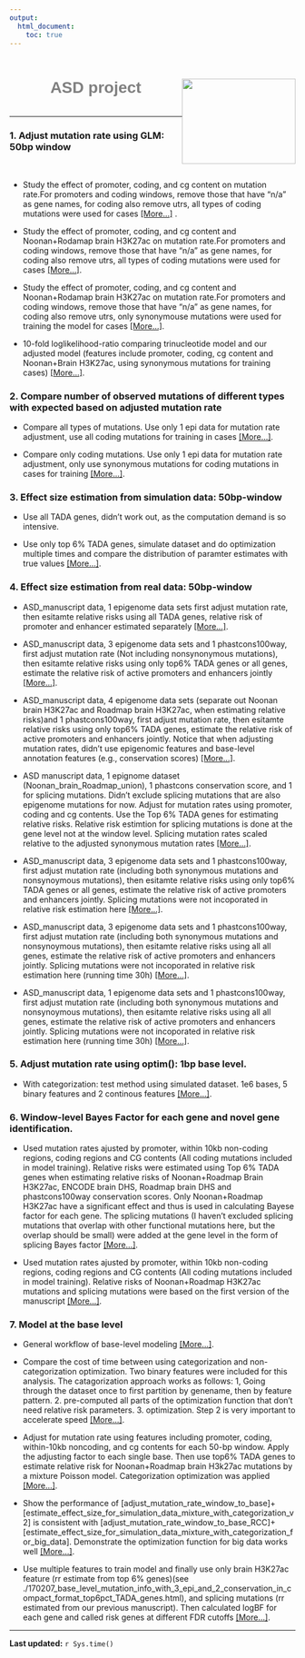 ```yaml
---
output:
  html_document:
    toc: true
---
```


<h1 style="color:grey;font-family:arial; position:relative; top:15px;text-align:center;" >ASD project<img src="website_materials/research_website_logo.png"  style="float:right;width:200px;height:150px;"></h1>
<br>

***
### 1. Adjust mutation rate using GLM: 50bp window
<br>

* Study the effect of promoter, coding, and cg content on mutation rate.For promoters and coding windows, remove those that have "n/a" as gene names, for coding also remove utrs, all types of coding mutations were used for cases  [[More...]](./analysis/161120_mutation_rate_calibration_removing_utr_and_na_genes.html) .

* Study the effect of promoter, coding, and cg content and Noonan+Rodamap brain H3K27ac on mutation rate.For promoters and coding windows, remove those that have "n/a" as gene names, for coding also remove utrs, all types of coding mutations were used for cases  [[More...]](./analysis/161120_mutation_rate_calibration_removing_utr_and_na_genes_with_epigenomic_mark.html).

* Study the effect of promoter, coding, and cg content and Noonan+Rodamap brain H3K27ac on mutation rate.For promoters and coding windows, remove those that have "n/a" as gene names, for coding also remove utrs, only synonymouse mutations were used for training the model for cases  [[More...]](./analysis/161120_mutation_rate_calibration_removing_utr_and_na_genes_with_epigenomic_mark_remove_nonsyn_for_cases.html).

* 10-fold loglikelihood-ratio comparing trinucleotide model and our adjusted model (features include promoter, coding, cg content and Noonan+Brain H3K27ac, using synonymous mutations for training cases)  [[More...]](./analysis/161205_mutation_rate_10fold_likelihood_with_Noonan_brain_roadmap_union_1bp_overlap_using_synony_only_for_ASD_coding.html).

### 2. Compare number of observed  mutations of different types with expected based on adjusted mutation rate
* Compare all types of mutations. Use only 1 epi data for mutation rate adjustment, use all coding mutations for training in cases  [[More...]](./analysis/161121_compare_observed_mutation_number_with_calibrated_mutation_rate_for_all_genes_all_categories.html).

* Compare only coding mutations. Use only 1 epi data for mutation rate adjustment, only use synonymous mutations for coding mutations in cases for training  [[More...]](./analysis/161201_compare_observed_coding_mutation_number_with_calibrated_mutation_rate_for_Noonan_Roadmap_brain_syn_trained_for_cases.html).

### 3. Effect size estimation from simulation data: 50bp-window
* Use all TADA genes, didn't work out, as the computation demand is so intensive.

* Use only top 6% TADA genes, simulate dataset and do optimization multiple times and compare the distribution of paramter estimates with true values  [[More...]](./analysis/161214_161214_simulate_mutation_and_estimate_effect_top6_pct_with_Noonan_brain_roadmap_union_1bp_overlap_using_synony_only_for_ASD_coding.html).


### 4. Effect size estimation from real data: 50bp-window
* ASD_manuscript data, 1 epigenome data sets first adjust mutation rate, then esitamte relative risks using all TADA genes, relative risk of promoter and enhancer estimated separately  [[More...]](./analysis/161211_estimate_effect_with_Noonan_brain_roadmap_union_1bp_overlap_using_synony_only_for_ASD_coding.html).

* ASD_manuscript data, 3 epigenome data sets and 1 phastcons100way, first adjust mutation rate (Not including nonsynonymous mutations), then esitamte relative risks using only top6% TADA genes or all genes, estimate the relative risk of active promoters and enhancers jointly  [[More...]](./analysis/161229_fitting_model_50bp_more_epi_features_and_phastcons_features.html).

* ASD_manuscript data, 4 epigenome data sets (separate out Noonan brain H3K27ac and Roadmap brain H3K27ac, when estimating relative risks)and 1 phastcons100way, first adjust mutation rate, then esitamte relative risks using only top6% TADA genes, estimate the relative risk of active promoters and enhancers jointly. Notice that when adjusting mutation rates, didn't use epigenomic features and base-level annotation features (e.g., conservation scores)  [[More...]](./analysis/170110_fitting_model_50bp_more_epi_features_separate_Noonan_and_Roadmap_and_phastcons_features_not_using_epi_features_for_mutation_rates_temp.html).

* ASD manuscript data, 1 epignome dataset (Noonan_brain_Roadmap_union), 1 phastcons conservation score, and 1 for splicing mutations. Didn't exclude splicing mutations that are also epigenome mutations for now. Adjust for mutation rates using promoter, coding and cg contents. Use the Top 6% TADA genes for estimating relative risks. Relative risk estimtion for splicing mutations is done at the gene level not at the window level. Splicing mutation rates scaled relative to the adjusted synonymous mutation rates  [[More...]](./analysis/170111_estimate_RR_of_splicing_mutations_along_with_other_epigenomic_and_annotation_features.html).

* ASD_manuscript data, 3 epigenome data sets and 1 phastcons100way, first adjust mutation rate (including both synonymous mutations and nonsynoymous mutations), then esitamte relative risks using only top6% TADA genes or all genes, estimate the relative risk of active promoters and enhancers jointly. Splicing mutations were not incoporated in relative risk estimation here  [[More...]](./analysis/170115_fitting_model_50bp_more_epi_features_and_phastcons_features_not_using_epi_features_for_mutation_rates_all_coding_mutations_no_splicing_estimate.html).

* ASD_manuscript data, 3 epigenome data sets and 1 phastcons100way, first adjust mutation rate (including both synonymous mutations and nonsynoymous mutations), then esitamte relative risks using all all genes, estimate the relative risk of active promoters and enhancers jointly. Splicing mutations were not incoporated in relative risk estimation here (running time 30h)  [[More...]](./analysis/170117_fitting_model_50bp_rr_using_all_genes_more_epi_features_and_phastcons_features_not_using_epi_features_for_mutation_rates_all_coding_mutations_no_splicing_estimate.html).

* ASD_manuscript data, 1 epigenome data sets and 1 phastcons100way, first adjust mutation rate (including both synonymous mutations and nonsynoymous mutations), then esitamte relative risks using all all genes, estimate the relative risk of active promoters and enhancers jointly. Splicing mutations were not incoporated in relative risk estimation here (running time 30h)  [[More...]](./analysis/170117_fitting_model_50bp_rr_using_all_genes_more_epi_features_and_phastcons_features_not_using_epi_features_for_mutation_rates_all_coding_mutations_no_splicing_estimate.html).

### 5. Adjust mutation rate using optim(): 1bp base level. 
* With categorization: test method using simulated dataset. 1e6 bases, 5 binary features and 2 continous features  [[More...]](./analysis/170105_base_level_simulation_and_mutation_rate_adjustion_parameter_estimation_with_categorization.html).

### 6. Window-level Bayes Factor for each gene and novel gene identification.
* Used mutation rates ajusted by promoter, within 10kb non-coding regions, coding regions and CG contents (All coding mutations included in model training). Relative risks were estimated using Top 6% TADA genes when estimating relative risks of Noonan+Roadmap Brain H3K27ac, ENCODE brain DHS, Roadmap brain DHS and phastcons100way conservation scores. Only Noonan+Roadmap H3K27ac have a significant effect and thus is used in calculating Bayese factor for each gene. The splicing mutations (I haven't excluded splicing mutations that overlap with other functional mutations here, but the overlap should be small) were added at the gene level in the form of splicing Bayes factor  [[More...]](./analysis/170115_generate_logBF_and_new_TADA_genes_all_splicing_mutations.html).

* Used mutation rates ajusted by promoter, within 10kb non-coding regions, coding regions and CG contents (All coding mutations included in model training). Relative risks of Noonan+Roadmap H3K27ac mutations and splicing mutations were based on the first version of the manuscript  [[More...]](./analysis/170115_generate_logBF_and_new_TADA_genes_all_splicing_mutations_using_1.9_rr_for_noncoding.html).

### 7. Model at the base level
* General workflow of base-level modeling  [[More...]](./analysis/170131_base_level_model_workflow.html).

* Compare the cost of time between using categorization and non-categorization optimization. Two binary features were included for this analysis. The catagorization approach works as follows: 1, Going through the dataset once to first partition by genename, then by feature pattern. 2. pre-computed all parts of the optimization function that don't need relative risk parameters. 3. optimization. Step 2 is very important to accelerate speed  [[More...]](./analysis/170125_base_level_two_feature_mixture_poisson_rr_estimate.html).

* Adjust for mutation rate using features including promoter, coding, within-10kb noncoding, and cg contents for each 50-bp window. Apply the adjusting factor to each single base. Then use top6% TADA genes to estimate relative risk for Noonan+Roadmap brain H3k27ac mutations by a mixture Poisson model. Categorization optimization was applied    [[More...]](./analysis/170127_base_level_RR_estimate_with_only_1_epi_feature_and_top_6pct_TADA_genes.html).

* Show the performance of [adjust_mutation_rate_window_to_base]+[estimate_effect_size_for_simulation_data_mixture_with_categorization_v2] is consistent with [adjust_mutation_rate_window_to_base_RCC]+[estimate_effect_size_for_simulation_data_mixture_with_categorization_for_big_data]. Demonstrate the optimization function for big data works well  [[More...]](./analysis/170131_base_level_RR_estimate_toy_model_using_optimization_with_categorization_for_big_data.html).

* Use multiple features to train model and finally use only brain H3K27ac feature (rr estimate from top 6% genes)(see ./170207_base_level_mutation_info_with_3_epi_and_2_conservation_in_compact_format_top6pct_TADA_genes.html), and splicing mutations (rr estimated from our previous manuscript). Then calculated logBF for each gene and called risk genes at different FDR cutoffs  [[More...]](./analysis/170207_base_level_mutation_info_with_3_epi_and_2_conservation_in_compact_format_all_genes.html).

***
**Last updated:** `r Sys.time()`